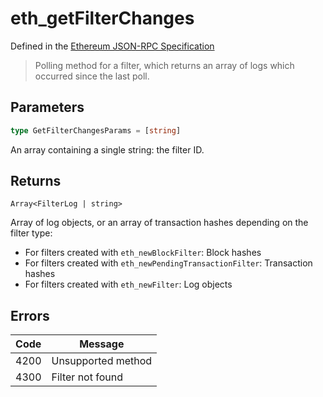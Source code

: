# eth_getFilterChanges

Defined in the [Ethereum JSON-RPC Specification](https://ethereum.org/en/developers/docs/apis/json-rpc/)

> Polling method for a filter, which returns an array of logs which occurred since the last poll.

## Parameters

```ts
type GetFilterChangesParams = [string]
```

An array containing a single string: the filter ID.

## Returns

`Array<FilterLog | string>`

Array of log objects, or an array of transaction hashes depending on the filter type:

- For filters created with `eth_newBlockFilter`: Block hashes
- For filters created with `eth_newPendingTransactionFilter`: Transaction hashes
- For filters created with `eth_newFilter`: Log objects

## Errors

| Code | Message            |
| ---- | ------------------ |
| 4200 | Unsupported method |
| 4300 | Filter not found   |

```

```
